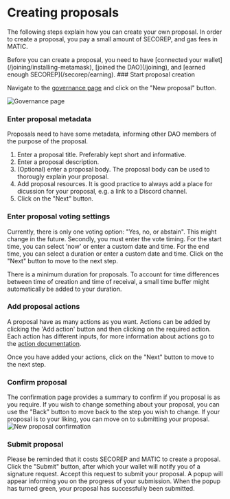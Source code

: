
# Creating proposals

The following steps explain how you can create your own proposal.
In order to create a proposal, you pay a small amount of SECOREP, and gas fees in MATIC.

<Callout type="warning" emoji="⚠">
  Before you can create a proposal, you need to have [connected your
  wallet](/joining/installing-metamask), [joined the DAO](/joining), and [earned
  enough SECOREP](/secorep/earning).
</Callout>

<Steps>
### Start proposal creation

Navigate to the [governance page](https://dao.secureseco.org/governance) and click on the "New proposal" button.

![Governance page](/img/governance-page.png)

### Enter proposal metadata

Proposals need to have some metadata, informing other DAO members of the purpose of the proposal.

1. Enter a proposal title. Preferably kept short and informative.
2. Enter a proposal description.
3. (Optional) enter a proposal body. The proposal body can be used to thorougly explain your proposal.
4. Add proposal resources. It is good practice to always add a place for dicussion for your proposal, e.g. a link to a Discord channel.
5. Click on the "Next" button.

### Enter proposal voting settings

Currently, there is only one voting option: "Yes, no, or abstain". This might change in the future.
Secondly, you must enter the vote timing.
For the start time, you can select 'now' or enter a custom date and time.
For the end time, you can select a duration or enter a custom date and time.
Click on the "Next" button to move to the next step.

<Callout type="info" emoji="ⓘ">
  There is a minimum duration for proposals. To account for time differences
  between time of creation and time of receival, a small time buffer might
  automatically be added to your duration.
</Callout>

### Add proposal actions

A proposal have as many actions as you want.
Actions can be added by clicking the 'Add action' button and then clicking on the required action.
Each action has different inputs, for more information about actions go to the [action documentation](/actions).

Once you have added your actions, click on the "Next" button to move to the next step.

### Confirm proposal

The confirmation page provides a summary to confirm if you proposal is as you require.
If you wish to change something about your proposal, you can use the "Back" button to move back to the step you wish to change.
If your proposal is to your liking, you can move on to submitting your proposal.
![New proposal confirmation](/img/new-proposal-confirmation.png)

### Submit proposal

Please be reminded that it costs SECOREP and MATIC to create a proposal.
Click the "Submit" button, after which your wallet will notify you of a signature request.
Accept this request to submit your proposal.
A popup will appear informing you on the progress of your submission.
When the popup has turned green, your proposal has successfully been submitted.

</Steps>
